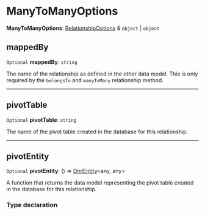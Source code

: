 
# ManyToManyOptions

 **ManyToManyOptions**: [RelationshipOptions](../../../../types/DmlTypes/types/types.DmlTypes.RelationshipOptions/page.mdx) & `object` \| `object`

## mappedBy

 `Optional` **mappedBy**: `string`

The name of the relationship as defined in the other
data model. This is only required by the `belongsTo` and `manyToMany`
relationship method.

___

## pivotTable

 `Optional` **pivotTable**: `string`

The name of the pivot table
created in the database for this relationship.

___

## pivotEntity

 `Optional` **pivotEntity**: () => [DmlEntity](../../../entity/classes/dml.entity.DmlEntity/page.mdx)&#60;any, any&#62;

A function that returns the data model
representing the pivot table created in the
database for this relationship.

### Type declaration

